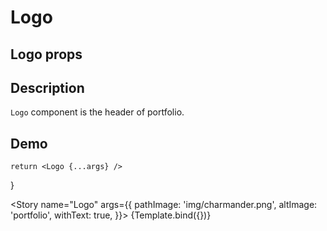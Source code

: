 

<Meta title="Logo" component={Logo} />

# Logo

## Logo props
<ArgsTable of={Logo} />

## Description

`Logo` component is the header of portfolio.

## Demo

    return <Logo {...args} />
}

<Story name="Logo" args={{
    pathImage: 'img/charmander.png',
    altImage: 'portfolio',
    withText: true,
}}>
{Template.bind({})}
</Story>


